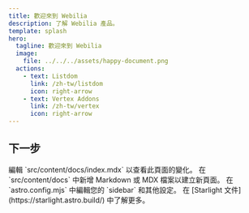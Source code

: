 ```yaml
---
title: 歡迎來到 Webilia
description: 了解 Webilia 產品。
template: splash
hero:
  tagline: 歡迎來到 Webilia
  image:
    file: ../../../assets/happy-document.png
  actions:
    - text: Listdom
      link: /zh-tw/listdom
      icon: right-arrow
    - text: Vertex Addons
      link: /zh-tw/vertex
      icon: right-arrow
---
```



## 下一步

<CardGrid stagger>
        <Card title="更新內容" icon="pencil">
                編輯 `src/content/docs/index.mdx` 以查看此頁面的變化。
        </Card>
        <Card title="新增內容" icon="add-document">
                在 `src/content/docs` 中新增 Markdown 或 MDX 檔案以建立新頁面。
        </Card>
        <Card title="設定您的網站" icon="setting">
                在 `astro.config.mjs` 中編輯您的 `sidebar` 和其他設定。
        </Card>
        <Card title="閱讀文件" icon="open-book">
                在 [Starlight 文件](https://starlight.astro.build/) 中了解更多。
        </Card>
</CardGrid>
